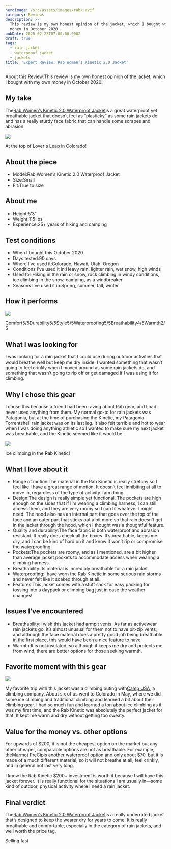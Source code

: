 ```yaml
---
heroImage: /src/assets/images/rabk.avif
category: Reviews
description: >-
  This review is my own honest opinion of the jacket, which I bought with my own
  money in October 2020.
pubDate: 2025-02-28T07:00:00.000Z
draft: true
tags:
  - rain jacket
  - waterproof jacket
  - jackets
title: 'Expert Review: Rab Women’s Kinetic 2.0 Jacket'
---
```


About this Review\:This review is my own honest opinion of the jacket, which I bought with my own money in October 2020.

## My take

The[Rab Women’s Kinetic 2.0 Waterproof Jacket](https://www.curated.com/products/4110135/rab-women-s-kinetic-2-0-shell-jacket?ref=journal)is a great waterproof yet breathable jacket that doesn’t feel as “plasticky” as some rain jackets do and has a really sturdy face fabric that can handle some scrapes and abrasion.

![](/uploads/rab/rab1.avif)

At the top of Lover's Leap in Colorado!

## About the piece

- Model\:Rab Women’s Kinetic 2.0 Waterproof Jacket
- Size\:Small
- Fit\:True to size

## About me

- Height:5’3”
- Weight:115 lbs
- Experience:25+ years of hiking and camping

## Test conditions

- When I bought this\:October 2020
- Days tested:90 days
- Where I’ve used it\:Colorado, Hawaii, Utah, Oregon
- Conditions I’ve used it in\:Heavy rain, lighter rain, wet snow, high winds
- Used for\:Hiking in the rain or snow, rock climbing in windy conditions, ice climbing in the snow, camping, as a windbreaker
- Seasons I’ve used it in\:Spring, summer, fall, winter

## How it performs

![](</uploads/rab/Screenshot 2025-02-28 at 11.52.48 AM.png>)

Comfort5/5Durability5/5Style5/5Waterproofing5/5Breathability4/5Warmth2/5

## What I was looking for

I was looking for a rain jacket that I could use during outdoor activities that would breathe well but keep me dry inside. I wanted something that wasn’t going to feel crinkly when I moved around as some rain jackets do, and something that wasn’t going to rip off or get damaged if I was using it for climbing.

## Why I chose this gear

I chose this because a friend had been raving about Rab gear, and I had never used anything from them. My normal go-to for rain jackets was Patagonia, but at the time of purchasing the Kinetic, my Patagonia Torrentshell rain jacket was on its last leg. It also felt terrible and hot to wear when I was doing anything athletic so I wanted to make sure my next jacket was breathable, and the Kinetic seemed like it would be.

![](/uploads/rab/rab2.avif)

Ice climbing in the Rab Kinetic!

## What I love about it

- Range of motion\:The material in the Rab Kinetic is really stretchy so I feel like I have a great range of motion. It doesn’t feel inhibiting at all to move in, regardless of the type of activity I am doing.
- Design\:The design is really simple yet functional. The pockets are high enough on the sides that if I’m wearing a climbing harness, I can still access them, and they are very roomy so I can fit whatever I might need. The hood also has an internal part that goes over the top of the face and an outer part that sticks out a bit more so that rain doesn’t get in the jacket through the hood, which I thought was a thoughtful feature.
- Quality and durability\:The face fabric is both waterproof and abrasion resistant. It really does check all the boxes. It’s breathable, keeps me dry, and I can be kind of hard on it and know it won’t rip or compromise the waterproofing.
- Pockets\:The pockets are roomy, and as I mentioned, are a bit higher than average jacket pockets to accommodate access when wearing a climbing harness.
- Breathability\:Its material is incredibly breathable for a rain jacket.
- Waterproofing\:I have worn the Rab Kinetic in some serious rain storms and never felt like it soaked through at all.
- Features\:This jacket comes with a stuff sack for easy packing for tossing into a daypack or climbing bag just in case the weather changes!

## Issues I’ve encountered

- Breathability\:I wish this jacket had armpit vents. As far as activewear rain jackets go, it’s almost unusual for them not to have pit-zip vents, and although the face material does a pretty good job being breathable in the first place, this would have been a nice feature to have.
- Warmth\:It is not insulated, so although it keeps me dry and protects me from wind, there are better options for those seeking warmth.

## Favorite moment with this gear

![](/uploads/rab/rab3.avif)

My favorite trip with this jacket was a climbing outing with[Camp USA](https://www.camp.it/d/us/us/corporate?ref=journal), a climbing company. About six of us went to Colorado in May, where we did some ice climbing and traditional climbing and learned a bit about their climbing gear. I had so much fun and learned a ton about ice climbing as it was my first time, and the Rab Kinetic was absolutely the perfect jacket for that. It kept me warm and dry without getting too sweaty.

## Value for the money vs. other options

For upwards of $200, it is not the cheapest option on the market but any other cheaper, comparable options are not as breathable. For example, the[Marmot PreCip](https://www.curated.com/products/5887020/marmot-women-s-precip-eco-jacket?ref=journal)is another waterproof option and only about $70, but it is made of a much different material, so it will not breathe at all, feel crinkly, and in general not last very long.

I know the Rab Kinetic $200+ investment is worth it because I will have this jacket forever. It is really functional for the situations I am usually in—some kind of outdoor, physical activity where I need a rain jacket.

## Final verdict

The[Rab Women’s Kinetic 2.0 Waterproof Jacket](https://www.curated.com/products/4110135/rab-women-s-kinetic-2-0-shell-jacket?ref=journal)is a really underrated jacket that’s designed to keep the wearer dry for years to come. It is really breathable and comfortable, especially in the category of rain jackets, and well worth the price tag.

Selling fast
